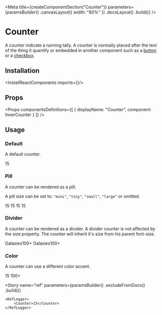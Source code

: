 
<Meta
    title={createComponentSection("Counter")}
    parameters={paramsBuilder()
        .canvasLayout({ width: "80%" })
        .docsLayout(<ReactComponentsLayout sourcePath="/packages/react-components/src/counter" />)
        .build()}
/>

# Counter

A counter indicate a running tally. A counter is normally placed after the text of the thing it quantify or embedded in another component such as a [button](?path=/docs/components-button--default-story) or a [checkbox](?path=/docs/components-checkbox--default-story).

## Installation

<InstallReactComponents imports={<Imports />}/>

## Props

<Props
    componentsDefinitions={[
        { displayName: "Counter", component: InnerCounter }
    ]}
/>

## Usage

### Default

A default counter.

<Preview>
    <Story name="default">
        <Counter>15</Counter>
    </Story>
</Preview>

### Pill

A counter can be rendered as a pill.

A pill size can be set to: `"mini"`, `"tiny"`, `"small"`, `"large"` or omitted.

<Preview>
    <Story name="pill">
        <Inline align="end">
            <Counter size="tiny">15</Counter>
            <Counter size="small">15</Counter>
            <Counter>15</Counter>
            <Counter size="large">15</Counter>
        </Inline>
    </Story>
</Preview>

### Divider

A counter can be rendered as a divider. A divider counter is not affected by the size property. The counter will inherit it's size from his parent font-size.

<Preview>
    <Story name="divider">
        <Stack>
            <span className="f5">Galaxies<Counter variant="divider" pad>100+</Counter></span>
            <span className="f4">Galaxies<Counter variant="divider" pad>100+</Counter></span>
        </Stack>
    </Story>
</Preview>

### Color

A counter can use a different color accent.

<Preview>
    <Story name="color">
        <Inline align="center">
            <Counter color="light">15</Counter>
            <Counter color="light" variant="divider">100+</Counter>
        </Inline>
    </Story>
</Preview>

<Story
    name="ref"
    parameters={paramsBuilder()
        .excludeFromDocs()
        .build()}
>
    <RefLogger>
        <Counter>15</Counter>
    </RefLogger>
</Story>

